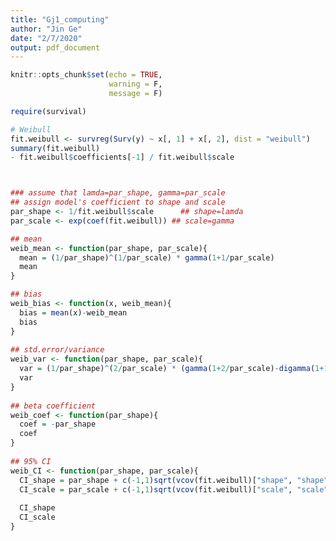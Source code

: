 ```yaml
---
title: "Gj1_computing"
author: "Jin Ge"
date: "2/7/2020"
output: pdf_document
---
```


```r
knitr::opts_chunk$set(echo = TRUE, 
                      warning = F,
                      message = F)

require(survival)
```


```r
# Weibull
fit.weibull <- survreg(Surv(y) ~ x[, 1] + x[, 2], dist = "weibull")
summary(fit.weibull)
- fit.weibull$coefficients[-1] / fit.weibull$scale



### assume that lamda=par_shape, gamma=par_scale
## assign model's coefficient to shape and scale
par_shape <- 1/fit.weibull$scale      ## shape=lamda
par_scale <- exp(coef(fit.weibull)) ## scale=gamma

## mean 
weib_mean <- function(par_shape, par_scale){
  mean = (1/par_shape)^(1/par_scale) * gamma(1+1/par_scale)
  mean
}

## bias
weib_bias <- function(x, weib_mean){
  bias = mean(x)-weib_mean
  bias
}
  
## std.error/variance
weib_var <- function(par_shape, par_scale){
  var = (1/par_shape)^(2/par_scale) * (gamma(1+2/par_scale)-digamma(1+1/par_scale))
  var
}
  
## beta coefficient
weib_coef <- function(par_shape){
  coef = -par_shape
  coef
}
  
## 95% CI
weib_CI <- function(par_shape, par_scale){
  CI_shape = par_shape + c(-1,1)sqrt(vcov(fit.weibull)["shape", "shape"])
  CI_scale = par_scale + c(-1,1)sqrt(vcov(fit.weibull)["scale", "scale"])
  
  CI_shape
  CI_scale
}
  
```

